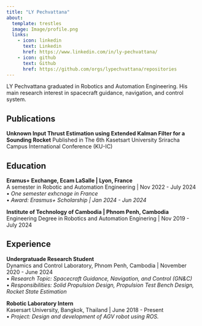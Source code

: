 ```yaml
---
title: "LY Pechvattana"
about:
  template: trestles
  image: Image/profile.png
  links:
    - icon: linkedin
      text: Linkedin
      href: https://www.linkedin.com/in/ly-pechvattana/
    - icon: github
      text: Github
      href: https://github.com/orgs/lypechvattana/repositories
---
```

LY Pechvattana graduated in Robotics and Automation Engineering. His main research interest in spacecraft guidance, navigation, and control system.

## Publications
**Unknown Input Thrust Estimation using Extended Kalman Filter for a Sounding Rocket** <be>
Published in The 6th Kasetsart University Sriracha Campus International Conference (KU-IC)

## Education

**Eramus+ Exchange, Ecam LaSalle | Lyon, France** <br>
A semester in Robotic and Automation Engineering | Nov 2022 - July 2024  <br>
• *One semester exhcnage in France* <br>
• *Award: Erasmus+ Scholarship | Jan 2024 - Jun 2024*

**Institute of Technology of Cambodia | Phnom Penh, Cambodia** <br>
Engineering Degree in Robotics and Automation Enginering | Nov 2019 - July 2024

## Experience

**Undergratuade Research Student** <br>
Dynamics and Control Laboratory, Phnom Penh, Cambodia | November 2020 - June 2024<br>
• *Research Topic: Spacecraft Guidance, Navigation, and Control (GN&C)* <br>
• *Responsibilities: Solid Propulsion Design, Propulsion Test Bench Design, Rocket State Estimation* <br>

**Robotic Laboratory Intern** <br>
Kasersart University, Bangkok, Thailand | June 2018 - Present<br>
• *Project: Design and development of AGV robot using ROS.* <br>

